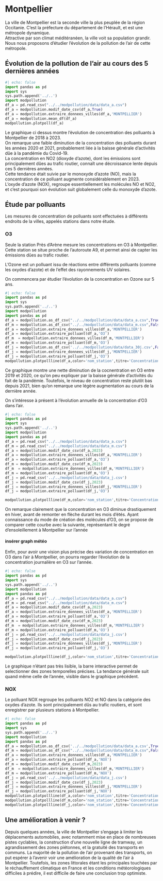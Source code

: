 # Montpellier

La ville de Montpellier est la seconde ville la plus peuplée de la région Occitanie. C'est la préfecture du département de l'Hérault, et est une métropole dynamique.    
Attractive par son climat méditéranéen, la ville voit sa population grandir.    
Nous nous proposons d'étudier l'évolution de la pollution de l'air de cette métropole.   

## Évolution de la pollution de l'air au cours des 5 dernières années

```python
#| echo: false
import pandas as pd
import sys
sys.path.append('../..')
import modpollution
df_a = pd.read_csv("../../modpollution/data/data_a.csv")
df_a = modpollution.modif_date_csv(df_a,True)
df_a = modpollution.extraire_donnees_villes(df_a,'MONTPELLIER')
df_a = modpollution.mean_df(df_a)
modpollution.plotpoll(df_a)
```

Le graphique ci dessus montre l'évolution de concentration des polluants à Montpellier de 2018 à 2023.   
On remarque une faible diminution de la concentration des polluants durant les années 2020 et 2021, probablement liée à la baisse générale d'activités dûe à la pandémie du Covid-19.   
La concentration en NO2 (dioxyde d'azote), dont les émissions sont principalement dûes au trafic routier, connaît une décroissance lente depuis ces 5 dernières années.   
Cette tendance était suivie par le monoxyde d'azote (NO), mais la concentration de ce polluant augmente considérablement en 2023.   
L'oxyde d'azote (NOX), regroupe essentiellement les molécules NO et NO2, et c'est pourquoi son évolution suit globalement celle du monoxyde d'azote.    

## Étude par polluants 

Les mesures de concentration de polluants sont effectuées à différents endroits de la villes, appelés stations dans notre étude. 

### O3

Seule la station Près d'Arène mesure les concentrations en O3 à Montpellier. Cette station se situe proche de l'autoroute A9, et permet ainsi de capter les émissions dûes au trafic routier.   

L'Ozone est un polluant issu de réactions entre différents polluants (comme les oxydes d’azote) et de l’effet des rayonnements UV solaires.    

On commencera par étudier l'évolution de la concentration en Ozone sur 5 ans.

```python
#| echo: false
import pandas as pd
import sys
sys.path.append('../..')
import modpollution
import pandas as pd
df_a = modpollution.as_df_csv("../../modpollution/data/data_a.csv",True)
df_m = modpollution.as_df_csv("../../modpollution/data/data_m.csv",False)
df_a = modpollution.extraire_donnees_villes(df_a,'MONTPELLIER')
df_a = modpollution.extraire_polluant(df_a,'O3')
df_m  = modpollution.extraire_donnees_villes(df_m,'MONTPELLIER')
df_m = modpollution.extraire_polluant(df_m,'O3')
df_j = modpollution.as_df_csv('../../modpollution/data/data_30j.csv',False)
df_j = modpollution.extraire_donnees_villes(df_j,'MONTPELLIER')
df_j = modpollution.extraire_polluant(df_j,'O3')
modpollution.plotpollline(df_a,color='nom_station',titre='Concentration O3 à Montpellier par station (5 dernières années)')

```

Ce graphique montre une nette diminution de la cocnentration en O3 entre 2019 et 2020, ce qu'on peu expliquer par la baisse générale d'activités du fait de la pandémie. Toutefois, le niveau de concentration reste plutôt bas depuis 2021, bien qu'on remarque une légère augmentation au cours de la dernière année.   

    
        

On s'intéresse à présent à l'évolution annuelle de la concentration d'O3 dans l'air. 

```python
#| echo: false
import pandas as pd
import sys
sys.path.append('../..')
import modpollution
import pandas as pd
df_a = pd.read_csv("../../modpollution/data/data_a.csv")
df_m = pd.read_csv("../../modpollution/data/data_m.csv")
df_a = modpollution.modif_date_csv(df_a,2023)
df_a = modpollution.extraire_donnees_villes(df_a,'MONTPELLIER')
df_a = modpollution.extraire_polluant(df_a,'O3')
df_m = modpollution.modif_date_csv(df_m,2023)
df_m  = modpollution.extraire_donnees_villes(df_m,'MONTPELLIER')
df_m = modpollution.extraire_polluant(df_m,'O3')
df_j = pd.read_csv('../../modpollution/data/data_j.csv')
df_j = modpollution.modif_date_csv(df_j,2023)
df_j = modpollution.extraire_donnees_villes(df_j,'MONTPELLIER')
df_j = modpollution.extraire_polluant(df_j,'O3')

modpollution.plotpollline(df_m,color='nom_station',titre='Concentration O3 à Montpellier en 2022-2023')

```

On remarque clairement que la concentration en O3 diminue drastiquement en hiver, avant de remonter en flèche durant les mois d'étés. Ayant connaissance du mode de création des molécules d'O3, on se propose de comparer cette courbe avec la suivante, représentant le degré d'ensoleillement à Montpellier sur l'année

#### insérer graph météo


Enfin, pour avoir une vision plus précise des variation de concentration en O3 dans l'air à Montpellier, on pourra regarder l'évolution de la concentration journalière en O3 sur l'année.


```python
#| echo: false
import pandas as pd
import sys
sys.path.append('../..')
import modpollution
import pandas as pd
df_a = pd.read_csv("../../modpollution/data/data_a.csv")
df_m = pd.read_csv("../../modpollution/data/data_m.csv")
df_a = modpollution.modif_date_csv(df_a,2023)
df_a = modpollution.extraire_donnees_villes(df_a,'MONTPELLIER')
df_a = modpollution.extraire_polluant(df_a,'O3')
df_m = modpollution.modif_date_csv(df_m,2023)
df_m  = modpollution.extraire_donnees_villes(df_m,'MONTPELLIER')
df_m = modpollution.extraire_polluant(df_m,'O3')
df_j = pd.read_csv('../../modpollution/data/data_j.csv')
df_j = modpollution.modif_date_csv(df_j,2023)
df_j = modpollution.extraire_donnees_villes(df_j,'MONTPELLIER')
df_j = modpollution.extraire_polluant(df_j,'O3')

modpollution.plotpollline(df_j,color='nom_station',titre='Concentration O3 à Montpellier le mois dernier')
```

Le graphique n'étant pas très lisible, la barre interactive permet de selectionner des zones temporelles précises. 
La tendance générale suit quand même celle de l'année, visible dans le graphique précédent.


### NOX

Le polluant NOX regroupe les polluants NO2 et NO dans la catégorie des oxydes d'azote. Ils sont principalement dûs au trafic routiers, et sont enregistrer par plusieurs stations à Montpellier. 

```python
#| echo: false
import pandas as pd
import sys
sys.path.append('../..')
import modpollution
import pandas as pd
df_a = modpollution.as_df_csv('../../modpollution/data/data_a.csv',True)
df_m = modpollution.as_df_csv("../../modpollution/data/data_m.csv",False)
df_a = modpollution.extraire_donnees_villes(df_a,'MONTPELLIER')
df_a = modpollution.extraire_polluant(df_a,'NOX')
df_m = modpollution.modif_date_csv(df_m,2023)
df_m  = modpollution.extraire_donnees_villes(df_m,'MONTPELLIER')
df_m = modpollution.extraire_polluant(df_m,'NOX')
df_j = pd.read_csv('../../modpollution/data/data_j.csv')
df_j = modpollution.modif_date_csv(df_j,2023)
df_j = modpollution.extraire_donnees_villes(df_j,'MONTPELLIER')
df_j = modpollution.extraire_polluant(df_j,'NOX')
modpollution.plotpollline(df_a,color='nom_station',titre='Concentration en NOX à Montpellier par station (5 dernières années)')
modpollution.plotpollline(df_m,color='nom_station',titre='Concentration en NOX à Montpellier en 2022-2023')
modpollution.plotpollline(df_j,color='nom_station',titre='Concentration en NOX à Montpellier le mois dernier')

```











## Une amélioration à venir ?

Depuis quelques années, la ville de Montpellier s'engage à limiter les déplacements automobiles, avec notamment mise en place de nombreuses pistes cyclables, la construction d'une nouvelle ligne de tramway, un agrandissement des zones piétonnes, et la gratuité des transports en communs.
La majorité de la pollution de l'air provenant des transports, on put espérer à l'avenir voir une amélioration de la qualité de l'air à Montpellier.
Toutefois, les zones littorales étant les principales touchées par le réchauffement climatique en France et les conditions météorologiques difficiles à prédire, il est difficile de faire une conclusion trop optimiste. 
